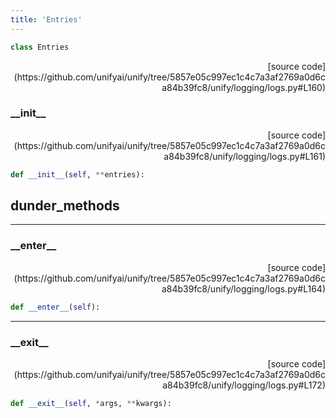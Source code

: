 ```yaml
---
title: 'Entries'
---
```


```python
class Entries
```

<p align="right">[source code](https://github.com/unifyai/unify/tree/5857e05c997ec1c4c7a3af2769a0d6ca84b39fc8/unify/logging/logs.py#L160)</p>



### \_\_init\_\_

<p align="right">[source code](https://github.com/unifyai/unify/tree/5857e05c997ec1c4c7a3af2769a0d6ca84b39fc8/unify/logging/logs.py#L161)</p>

```python
def __init__(self, **entries):
```



## dunder_methods

---

### \_\_enter\_\_

<p align="right">[source code](https://github.com/unifyai/unify/tree/5857e05c997ec1c4c7a3af2769a0d6ca84b39fc8/unify/logging/logs.py#L164)</p>

```python
def __enter__(self):
```



---

### \_\_exit\_\_

<p align="right">[source code](https://github.com/unifyai/unify/tree/5857e05c997ec1c4c7a3af2769a0d6ca84b39fc8/unify/logging/logs.py#L172)</p>

```python
def __exit__(self, *args, **kwargs):
```

